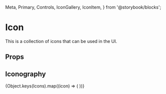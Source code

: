   Meta,
  Primary,
  Controls,
  IconGallery,
  IconItem,
} from '@storybook/blocks';

<Meta title="Icon/Docs" of={IconStories} />

<style>
  {`
    .spacer {
      height: 24px
    }
  `}
</style>

# Icon

This is a collection of icons that can be used in the UI.

<Primary />

## Props

<Controls />

## Iconography

<div className="spacer" />

<IconGallery>
  {Object.keys(Icons).map((icon) => (
    <IconItem key={icon} name={icon}>
      <Icon name={icon} />
    </IconItem>
  ))}
</IconGallery>
